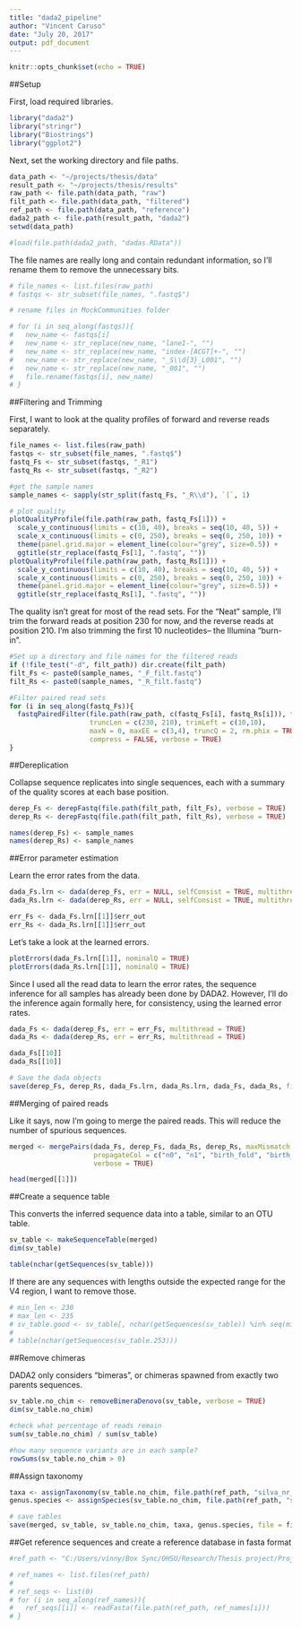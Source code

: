 ```yaml
---
title: "dada2_pipeline"
author: "Vincent Caruso"
date: "July 20, 2017"
output: pdf_document
---
```


```r
knitr::opts_chunk$set(echo = TRUE)
```

##Setup

First, load required libraries.
```r

library("dada2")
library("stringr")
library("Biostrings")
library("ggplot2")

```

Next, set the working directory and file paths.
```r

data_path <- "~/projects/thesis/data"
result_path <- "~/projects/thesis/results"
raw_path <- file.path(data_path, "raw")
filt_path <- file.path(data_path, "filtered")
ref_path <- file.path(data_path, "reference")
dada2_path <- file.path(result_path, "dada2")
setwd(data_path)

#load(file.path(dada2_path, "dadas.RData"))

```

The file names are really long and contain redundant information, so I'll rename them to remove the unnecessary bits.
```r

# file_names <- list.files(raw_path)
# fastqs <- str_subset(file_names, ".fastq$")

# rename files in MockCommunities folder

# for (i in seq_along(fastqs)){
#   new_name <- fastqs[i]
#   new_name <- str_replace(new_name, "lane1-", "")
#   new_name <- str_replace(new_name, "index-[ACGT]+-", "")
#   new_name <- str_replace(new_name, "_S\\d{3}_L001", "")
#   new_name <- str_replace(new_name, "_001", "")
#   file.rename(fastqs[i], new_name)
# }

```


##Filtering and Trimming

First, I want to look at the quality profiles of forward and reverse reads separately.
```r

file_names <- list.files(raw_path)
fastqs <- str_subset(file_names, ".fastq$")
fastq_Fs <- str_subset(fastqs, "_R1")
fastq_Rs <- str_subset(fastqs, "_R2")

#get the sample names
sample_names <- sapply(str_split(fastq_Fs, "_R\\d"), `[`, 1)

# plot quality
plotQualityProfile(file.path(raw_path, fastq_Fs[1])) + 
  scale_y_continuous(limits = c(10, 40), breaks = seq(10, 40, 5)) +
  scale_x_continuous(limits = c(0, 250), breaks = seq(0, 250, 10)) +
  theme(panel.grid.major = element_line(colour="grey", size=0.5)) +
  ggtitle(str_replace(fastq_Fs[1], ".fastq", ""))
plotQualityProfile(file.path(raw_path, fastq_Rs[1])) + 
  scale_y_continuous(limits = c(10, 40), breaks = seq(10, 40, 5)) +
  scale_x_continuous(limits = c(0, 250), breaks = seq(0, 250, 10)) +
  theme(panel.grid.major = element_line(colour="grey", size=0.5)) +
  ggtitle(str_replace(fastq_Rs[1], ".fastq", ""))


```

The quality isn't great for most of the read sets. For the "Neat" sample, I'll trim the forward reads at position 230 for now, and the reverse reads at position 210. I'm also trimming the first 10 nucleotides-- the Illumina "burn-in".
```r

#Set up a directory and file names for the filtered reads
if (!file_test("-d", filt_path)) dir.create(filt_path)
filt_Fs <- paste0(sample_names, "_F_filt.fastq")
filt_Rs <- paste0(sample_names, "_R_filt.fastq")

#Filter paired read sets
for (i in seq_along(fastq_Fs)){
  fastqPairedFilter(file.path(raw_path, c(fastq_Fs[i], fastq_Rs[i])), file.path(filt_path, c(filt_Fs[i], filt_Rs[i])), 
                    truncLen = c(230, 210), trimLeft = c(10,10),
                    maxN = 0, maxEE = c(3,4), truncQ = 2, rm.phix = TRUE,
                    compress = FALSE, verbose = TRUE)
}

```


##Dereplication

Collapse sequence replicates into single sequences, each with a summary of the quality scores at each base position.
```r

derep_Fs <- derepFastq(file.path(filt_path, filt_Fs), verbose = TRUE)
derep_Rs <- derepFastq(file.path(filt_path, filt_Rs), verbose = TRUE)

names(derep_Fs) <- sample_names
names(derep_Rs) <- sample_names

```


##Error parameter estimation

Learn the error rates from the data.
```r

dada_Fs.lrn <- dada(derep_Fs, err = NULL, selfConsist = TRUE, multithread = TRUE)
dada_Rs.lrn <- dada(derep_Rs, err = NULL, selfConsist = TRUE, multithread = TRUE)

err_Fs <- dada_Fs.lrn[[1]]$err_out
err_Rs <- dada_Rs.lrn[[1]]$err_out

```

Let's take a look at the learned errors.
```r

plotErrors(dada_Fs.lrn[[1]], nominalQ = TRUE)
plotErrors(dada_Rs.lrn[[1]], nominalQ = TRUE)


```

Since I used all the read data to learn the error rates, the sequence inference for all samples has already been done by DADA2. However, I'll do the inference again formally here, for consistency, using the learned error rates.
```r

dada_Fs <- dada(derep_Fs, err = err_Fs, multithread = TRUE)
dada_Rs <- dada(derep_Rs, err = err_Rs, multithread = TRUE)

dada_Fs[[10]]
dada_Rs[[10]]

# Save the dada objects
save(derep_Fs, derep_Rs, dada_Fs.lrn, dada_Rs.lrn, dada_Fs, dada_Rs, file = file.path(dada2_path, "dada2.RData"))

```


##Merging of paired reads

Like it says, now I'm going to merge the paired reads. This will reduce the number of spurious sequences.
```r

merged <- mergePairs(dada_Fs, derep_Fs, dada_Rs, derep_Rs, maxMismatch = 0, 
                     propagateCol = c("n0", "n1", "birth_fold", "birth_ham"), 
                     verbose = TRUE)

head(merged[[1]])

```


##Create a sequence table

This converts the inferred sequence data into a table, similar to an OTU table.
```r

sv_table <- makeSequenceTable(merged)
dim(sv_table)

table(nchar(getSequences(sv_table)))

```

If there are any sequences with lengths outside the expected range for the V4 region, I want to remove those.
```r

# min_len <- 230
# max_len <- 235
# sv_table.good <- sv_table[, nchar(getSequences(sv_table)) %in% seq(min_len, max_len)]
# 
# table(nchar(getSequences(sv_table.253)))


```


##Remove chimeras

DADA2 only considers "bimeras", or chimeras spawned from exactly two parents sequences.
```r

sv_table.no_chim <- removeBimeraDenovo(sv_table, verbose = TRUE)
dim(sv_table.no_chim)

#check what percentage of reads remain
sum(sv_table.no_chim) / sum(sv_table)

#how many sequence variants are in each sample?
rowSums(sv_table.no_chim > 0)

```


##Assign taxonomy
```r

taxa <- assignTaxonomy(sv_table.no_chim, file.path(ref_path, "silva_nr_v123_train_set.fa.gz"))
genus.species <- assignSpecies(sv_table.no_chim, file.path(ref_path, "silva_species_assignment_v123.fa.gz"))

# save tables
save(merged, sv_table, sv_table.no_chim, taxa, genus.species, file = file.path(dada2_path, "tables.RData"))

```


##Get reference sequences and create a reference database in fasta format

```r

#ref_path <- "C:/Users/vinny/Box Sync/OHSU/Research/Thesis project/Projects/Miseq316/ZymoBIOMICS.STD.genomes.ZR160406/BioPool_genomes/16S-18S"

# ref_names <- list.files(ref_path)
# 
# ref_seqs <- list(0)
# for (i in seq_along(ref_names)){
#   ref_seqs[[i]] <- readFasta(file.path(ref_path, ref_names[i]))
# }

```